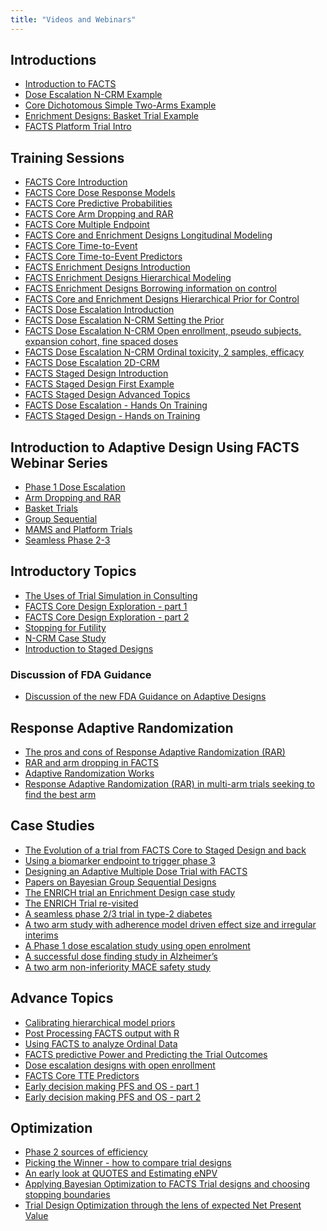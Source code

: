 ```yaml
---
title: "Videos and Webinars"
---
```


## Introductions
- [Introduction to FACTS](https://www.youtube.com/watch?v=SZfCz9JKxv8)
- [Dose Escalation N-CRM Example](https://www.youtube.com/watch?v=HWB6sR1nZGo)
- [Core Dichotomous Simple Two-Arms Example](https://www.youtube.com/watch?v=D2SvWZuPy5Y)
- [Enrichment Designs: Basket Trial Example](https://www.youtube.com/watch?v=9X4AulAk4M8)
- [FACTS Platform Trial Intro](https://www.youtube.com/watch?v=-SUmMjHg130)

## Training Sessions
- [FACTS Core Introduction](https://bit.ly/30HzpkC)
- [FACTS Core Dose Response Models](https://bit.ly/32qcxa4)
- [FACTS Core Predictive Probabilities](https://bit.ly/3FfNYLq)
- [FACTS Core Arm Dropping and RAR](https://bit.ly/3eaU6IY)
- [FACTS Core Multiple Endpoint](https://bit.ly/3mlWa5d)
- [FACTS Core and Enrichment Designs Longitudinal Modeling](https://bit.ly/3eajKxs)
- [FACTS Core Time-to-Event](https://bit.ly/32kSiu4)
- [FACTS Core Time-to-Event Predictors](https://bit.ly/3yHLsuO)
- [FACTS Enrichment Designs Introduction](https://bit.ly/3GQf2RQ)
- [FACTS Enrichment Designs Hierarchical Modeling](https://bit.ly/3efX3I1)
- [FACTS Enrichment Designs Borrowing information on control](https://bit.ly/3qbAzOf)
- [FACTS Core and Enrichment Designs Hierarchical Prior for Control](https://bit.ly/3ecqCKN)
- [FACTS Dose Escalation Introduction](https://bit.ly/3J4BnNg)
- [FACTS Dose Escalation N-CRM Setting the Prior](https://bit.ly/3yHMA1w)
- [FACTS Dose Escalation N-CRM Open enrollment, pseudo subjects, expansion cohort, fine spaced doses](https://bit.ly/3qdYVqA)
- [FACTS Dose Escalation N-CRM Ordinal toxicity, 2 samples, efficacy](https://bit.ly/3pdmKzB)
- [FACTS Dose Escalation 2D-CRM](https://bit.ly/33A5xHY)
- [FACTS Staged Design Introduction](https://bit.ly/3qaIM56)
- [FACTS Staged Design First Example](https://bit.ly/32aO4Wc)
- [FACTS Staged Design Advanced Topics](https://bit.ly/3qbD6bd)
- [FACTS Dose Escalation - Hands On Training](https://bit.ly/30I91Hm)
- [FACTS Staged Design - Hands on Training](https://bit.ly/3paDRC2)

## Introduction to Adaptive Design Using FACTS Webinar Series
- [Phase 1 Dose Escalation](https://youtu.be/QfodSEPUGUM&t)
- [Arm Dropping and RAR](https://youtu.be/nPXb-CuMY9s)
- [Basket Trials](https://youtu.be/k88VRMZAgIg)
- [Group Sequential](https://youtu.be/BQfy_ne-GeQ&t)
- [MAMS and Platform Trials](https://youtu.be/dRf79rbWoyA)
- [Seamless Phase 2-3](https://youtu.be/OzXyHcD1GBE)

## Introductory Topics
- [The Uses of Trial Simulation in Consulting](https://youtu.be/nWPuFWnwKM8)
- [FACTS Core Design Exploration - part 1](https://youtu.be/N2ciqsM-gSA)
- [FACTS Core Design Exploration - part 2](https://youtu.be/oz3FUU2qqrQ)
- [Stopping for Futility](https://youtu.be/rjmMt-RYv2w)
- [N-CRM Case Study](https://youtu.be/dPb5wb9Z6ko)
- [Introduction to Staged Designs](https://youtu.be/VqnTsgq1nkA)

### Discussion of FDA Guidance
- [Discussion of the new FDA Guidance on Adaptive Designs](https://youtu.be/3KOjdhG_7VM)

## Response Adaptive Randomization
- [The pros and cons of Response Adaptive Randomization (RAR)](https://youtu.be/PqVfqU3IdMI)
- [RAR and arm dropping in FACTS](https://youtu.be/dJ8IPiyLWMk)
- [Adaptive Randomization Works](https://youtu.be/f3dZneMTwvY)
- [Response Adaptive Randomization (RAR) in multi-arm trials seeking to find the best arm](https://youtu.be/v5V5Y3wTNx8)

## Case Studies
- [The Evolution of a trial from FACTS Core to Staged Design and back](https://youtu.be/KeJpNOTHE9k)
- [Using a biomarker endpoint to trigger phase 3](https://youtu.be/UxlA2iTZVLQ)
- [Designing an Adaptive Multiple Dose Trial with FACTS](https://youtu.be/7O7rvZEvGmo)
- [Papers on Bayesian Group Sequential Designs](https://youtu.be/VFRbpxxiOJI)
- [The ENRICH trial an Enrichment Design case study](https://youtu.be/H6tkrjJzP64)
- [The ENRICH Trial re-visited](https://youtu.be/wr_twHSOSmY)
- [A seamless phase 2/3 trial in type-2 diabetes](https://youtu.be/Ot1ACLRuJaI)
- [A two arm study with adherence model driven effect size and irregular interims](https://youtu.be/pGsti-Pj2qI)
- [A Phase 1 dose escalation study using open enrolment](https://youtu.be/nt_1nJkEz5U)
- [A successful dose finding study in Alzheimer's](https://youtu.be/9pmRCtbrYfQ)
- [A two arm non-inferiority MACE safety study](https://youtu.be/rccuslJekH8)

## Advance Topics
- [Calibrating hierarchical model priors](https://youtu.be/cu5esx9YIRs)
- [Post Processing FACTS output with R](https://youtu.be/EmEyEXVrthM)
- [Using FACTS to analyze Ordinal Data](https://youtu.be/nKHn6XCo23w)
- [FACTS predictive Power and Predicting the Trial Outcomes](https://youtu.be/E7o0W2Dxmr8)
- [Dose escalation designs with open enrollment](https://youtu.be/40hIbQkKzEk)
- [FACTS Core TTE Predictors](https://youtu.be/Z9iU0YHoqn8)
- [Early decision making PFS and OS - part 1](https://youtu.be/J0pRAZk0x90)
- [Early decision making PFS and OS - part 2](https://youtu.be/Km6UcHvgM9E)

## Optimization
- [Phase 2 sources of efficiency](https://youtu.be/kMNS7nG9GAU)
- [Picking the Winner - how to compare trial designs](https://youtu.be/HLvNgWYT5U0)
- [An early look at QUOTES and Estimating eNPV](https://youtu.be/PnqSX2-YjEU)
- [Applying Bayesian Optimization to FACTS Trial designs and choosing stopping boundaries](https://youtu.be/P2qpfJTkCcc)
- [Trial Design Optimization through the lens of expected Net Present Value](https://youtu.be/M5sDsJFu8cM)
